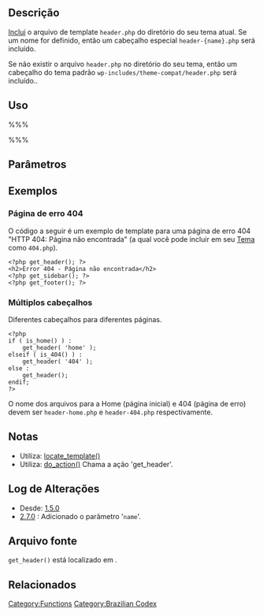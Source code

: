{{Languages|
{{en|get_header}}
{{es|get_header}}
{{pt-br|get_header}}
{{mk|Функција: get_header}}
{{ru|Теги шаблонов/get_header}}
}}

==Descrição==
[[Include Tags|Inclui]] o arquivo de template <tt>header.php</tt> do diretório do seu tema atual. Se um nome for definido, então um cabeçalho especial <tt>header-{name}.php</tt> será incluído.

Se não existir o arquivo <tt>header.php</tt> no diretório do seu tema, então um cabeçalho do tema padrão <code>wp-includes/theme-compat/header.php</code> será incluído..

==Uso==
%%%<?php get_header( $name ); ?>%%%

==Parâmetros==
{{Parameter|$name|string|Chama o <tt>header-name.php</tt>.|opcional}}

==Exemplos==

===Página de erro 404===
O código a seguir é um exemplo de template para uma página de erro 404 "HTTP 404: Página não encontrada" (a qual você pode incluir em seu  [[Theme Development|Tema]] como <tt>404.php</tt>).

<pre>
<?php get_header(); ?>
<h2>Error 404 - Página não encontrada</h2>
<?php get_sidebar(); ?>
<?php get_footer(); ?>
</pre>

===Múltiplos cabeçalhos===
Diferentes cabeçalhos para diferentes páginas.

<pre>
<?php
if ( is_home() ) :
	get_header( 'home' );
elseif ( is_404() ) :
	get_header( '404' );
else :
	get_header();
endif;
?>
</pre>


O nome dos arquivos para a Home (página inicial) e 404 (página de erro) devem ser <tt>header-home.php</tt> e <tt>header-404.php</tt> respectivamente.

==Notas==
* Utiliza: [[Function_Reference/locate_template|locate_template()]]
* Utiliza: [[Function_Reference/do_action|do_action()]] Chama a ação 'get_header'.

==Log de Alterações==
* Desde: [[Version 1.5 | 1.5.0 ]]
* [[Version 2.7|2.7.0]] : Adicionado o parâmetro '<code>name</code>'.

==Arquivo fonte==
<tt>get_header()</tt> está localizado em {{Trac|wp-includes/general-template.php}}.

==Relacionados==
{{Include Tags}}
{{Tag Footer}}

[[Category:Functions]]
[[Category:Brazilian Codex]]